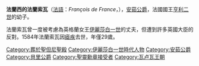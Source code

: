 {{Multiple issues|
{{Expand language|1=en|time=2020-12-20T20:53:15+00:00}}
{{Unreferenced|time=2020-12-20T20:53:15+00:00}}
}}
{{Infobox royalty
| name         = 法蘭索瓦
| title        = 安茹公爵
| image        = Fd'Alençon.jpg
| birth_date   = {{birth date|1555|3|18|df=y}}
| birth_place  = [[楓丹白露|楓丹白露]]
| death_date   = {{Death date and age|1584|6|10|1555|3|18|df=y}}
| death_place  = [[蒂耶里堡|蒂耶里堡]]
| burial_place = [[聖但尼聖殿|聖但尼聖殿]]
| house        = [[瓦盧瓦王朝|瓦盧瓦王朝]]
| father       = [[亨利二世_(法兰西)|法國國王亨利二世]]
| mother       = [[凯瑟琳·德·美第奇|凱瑟琳·德·麥地奇]]
}}
'''法蘭西的法蘭索瓦'''（[[法語|法語]]：''François de France''，{{bd|1555年|3月18日|1584年|6月10日}}），[[安茹公爵|安茹公爵]]，法國國王[[亨利二世_(法兰西)|亨利二世]]的幼子。

法蘭索瓦曾一度被考慮為英格蘭女王[[伊麗莎白一世|伊麗莎白一世]]的丈夫，但遭到許多英國大臣的反對。1584年法蘭索瓦因[[瘧疾|瘧疾]]去世，年僅29歲。

{{normdaten}}
[[Category:葬於聖但尼聖殿|Category:葬於聖但尼聖殿]]
[[Category:伊麗莎白一世時代人物|Category:伊麗莎白一世時代人物]]
[[Category:安茹公爵|Category:安茹公爵]]
[[Category:貝里公爵|Category:貝里公爵]]
[[Category:聖靈勳章接受者|Category:聖靈勳章接受者]]
[[Category:瓦卢瓦王朝|Category:瓦卢瓦王朝]]